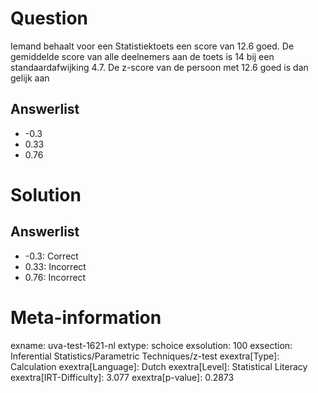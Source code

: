 Question
========

Iemand behaalt voor een Statistiektoets een score van 12.6 goed. De
gemiddelde score van alle deelnemers aan de toets is 14 bij een
standaardafwijking 4.7. De z-score van de persoon met 12.6 goed is dan
gelijk aan

Answerlist
----------

* -0.3
* 0.33
* 0.76

Solution
========

Answerlist
----------

* -0.3: Correct
* 0.33: Incorrect
* 0.76: Incorrect

Meta-information
================
exname: uva-test-1621-nl
extype: schoice
exsolution: 100
exsection: Inferential Statistics/Parametric Techniques/z-test
exextra[Type]: Calculation
exextra[Language]: Dutch
exextra[Level]: Statistical Literacy
exextra[IRT-Difficulty]: 3.077
exextra[p-value]: 0.2873
